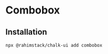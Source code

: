
# Combobox

<StorybookButton slug="components-forms-combobox--docs" />

<Preview>
    <Combobox
        label="Combobox" options={[
        {value: '1', label: 'Option 1'},
        {value: '2', label: 'Option 2'},
        {value: '3', label: 'Option 3'},
    ]}
    />
</Preview>

## Installation

```shell copy
npx @rahimstack/chalk-ui add combobox
```
